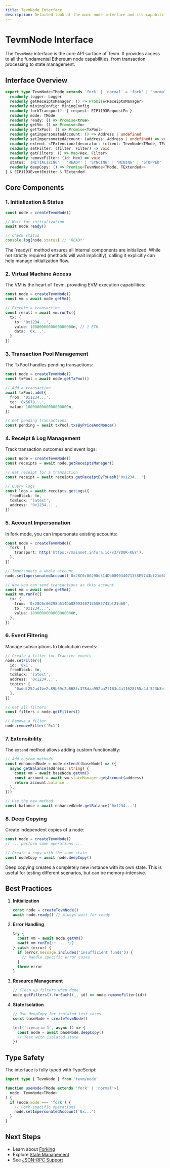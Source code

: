```yaml
---
title: TevmNode Interface
description: Detailed look at the main node interface and its capabilities
---
```



# TevmNode Interface

The `TevmNode` interface is the core API surface of Tevm. It provides access to all the fundamental Ethereum node capabilities, from transaction processing to state management.

## Interface Overview

```ts
export type TevmNode<TMode extends 'fork' | 'normal' = 'fork' | 'normal', TExtended = {}> = {
  readonly logger: Logger
  readonly getReceiptsManager: () => Promise<ReceiptsManager>
  readonly miningConfig: MiningConfig
  readonly forkTransport?: { request: EIP1193RequestFn }
  readonly mode: TMode
  readonly ready: () => Promise<true>
  readonly getVm: () => Promise<Vm>
  readonly getTxPool: () => Promise<TxPool>
  readonly getImpersonatedAccount: () => Address | undefined
  readonly setImpersonatedAccount: (address: Address | undefined) => void
  readonly extend: <TExtension>(decorator: (client: TevmNode<TMode, TExtended>) => TExtension) => TevmNode<TMode, TExtended & TExtension>
  readonly setFilter: (filter: Filter) => void
  readonly getFilters: () => Map<Hex, Filter>
  readonly removeFilter: (id: Hex) => void
  status: 'INITIALIZING' | 'READY' | 'SYNCING' | 'MINING' | 'STOPPED'
  readonly deepCopy: () => Promise<TevmNode<TMode, TExtended>>
} & EIP1193EventEmitter & TExtended
```

## Core Components

### 1. Initialization & Status

```ts
const node = createTevmNode()

// Wait for initialization
await node.ready()

// Check status
console.log(node.status) // 'READY'
```

<Callout type="info">
  The `ready()` method ensures all internal components are initialized. While not strictly required (methods will wait implicitly), calling it explicitly can help manage initialization flow.
</Callout>

### 2. Virtual Machine Access

The VM is the heart of Tevm, providing EVM execution capabilities:

```ts
const node = createTevmNode()
const vm = await node.getVm()

// Execute a transaction
const result = await vm.runTx({
  tx: {
    to: '0x1234...',
    value: 1000000000000000000n, // 1 ETH
    data: '0x...',
  }
})
```

### 3. Transaction Pool Management

The TxPool handles pending transactions:

```ts
const node = createTevmNode()
const txPool = await node.getTxPool()

// Add a transaction
await txPool.add({
  from: '0x1234...',
  to: '0x5678...',
  value: 1000000000000000000n,
})

// Get pending transactions
const pending = await txPool.txsByPriceAndNonce()
```

### 4. Receipt & Log Management

Track transaction outcomes and event logs:

```ts
const node = createTevmNode()
const receipts = await node.getReceiptsManager()

// Get receipt for a transaction
const receipt = await receipts.getReceiptByTxHash('0x1234...')

// Query logs
const logs = await receipts.getLogs({
  fromBlock: 0n,
  toBlock: 'latest',
  address: '0x1234...',
})
```

### 5. Account Impersonation

In fork mode, you can impersonate existing accounts:

```ts
const node = createTevmNode({
  fork: {
    transport: http('https://mainnet.infura.io/v3/YOUR-KEY'),
  },
})

// Impersonate a whale account
node.setImpersonatedAccount('0x28C6c06298d514Db089934071355E5743bf21d60')

// Now you can send transactions as this account
const vm = await node.getVm()
await vm.runTx({
  tx: {
    from: '0x28C6c06298d514Db089934071355E5743bf21d60',
    to: '0x1234...',
    value: 1000000000000000000n,
  },
})
```

### 6. Event Filtering

Manage subscriptions to blockchain events:

```ts
// Create a filter for Transfer events
node.setFilter({
  id: '0x1',
  fromBlock: 0n,
  toBlock: 'latest',
  address: '0x1234...',
  topics: [
    '0xddf252ad1be2c89b69c2b068fc378daa952ba7f163c4a11628f55a4df523b3ef', // Transfer
  ],
})

// Get all filters
const filters = node.getFilters()

// Remove a filter
node.removeFilter('0x1')
```

### 7. Extensibility

The `extend` method allows adding custom functionality:

```ts
// Add custom methods
const enhancedNode = node.extend((baseNode) => ({
  async getBalance(address: string) {
    const vm = await baseNode.getVm()
    const account = await vm.stateManager.getAccount(address)
    return account.balance
  },
}))

// Use the new method
const balance = await enhancedNode.getBalance('0x1234...')
```

### 8. Deep Copying

Create independent copies of a node:

```ts
const node = createTevmNode()
// ... perform some operations ...

// Create a copy with the same state
const nodeCopy = await node.deepCopy()
```

<Callout type="warning">
  Deep copying creates a completely new instance with its own state. This is useful for testing different scenarios, but can be memory-intensive.
</Callout>

## Best Practices

1. **Initialization**
   ```ts
   const node = createTevmNode()
   await node.ready() // Always wait for ready
   ```

2. **Error Handling**
   ```ts
   try {
     const vm = await node.getVm()
     await vm.runTx(/* ... */)
   } catch (error) {
     if (error.message.includes('insufficient funds')) {
       // Handle specific error cases
     }
     throw error
   }
   ```

3. **Resource Management**
   ```ts
   // Clean up filters when done
   node.getFilters().forEach((_, id) => node.removeFilter(id))
   ```

4. **State Isolation**
   ```ts
   // Use deepCopy for isolated test cases
   const baseNode = createTevmNode()

   test('scenario 1', async () => {
     const node = await baseNode.deepCopy()
     // Test with isolated state
   })
   ```

## Type Safety

The interface is fully typed with TypeScript:

```ts
import type { TevmNode } from 'tevm/node'

function useNode<TMode extends 'fork' | 'normal'>(
  node: TevmNode<TMode>
) {
  if (node.mode === 'fork') {
    // Fork-specific operations
    node.setImpersonatedAccount('0x...')
  }
}
```

## Next Steps

- Learn about [Forking](./forking)
- Explore [State Management](./managing-state)
- See [JSON-RPC Support](../api/json-rpc)